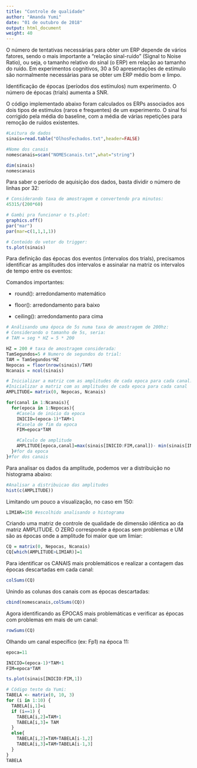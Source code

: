```yaml
---
title: "Controle de qualidade"
author: "Amanda Yumi"
date: "01 de outubro de 2018"
output: html_document
weight: 40
---
```


O número de tentativas necessárias para obter um ERP depende de vários fatores, sendo o mais importante a "relação sinal-ruído" (Signal to Noise Ratio), ou seja, o tamanho relativo do sinal (o ERP) em relação ao tamanho do ruído. Em experimentos cognitivos, 30 a 50 apresentações de estímulo são normalmente necessárias para se obter um ERP médio bom e limpo.

Identificação de épocas (períodos dos estímulos) num experimento. O número de épocas (trials) aumenta a SNR.

O código implementado abaixo foram calculados os ERPs associados aos dois tipos de estímulos (raros e frequentes) de um experimento. O sinal foi corrigido pela média do baseline, com a média de várias repetições para remoção de ruídos existentes.


```r
#Leitura de dados
sinais=read.table("OlhosFechados.txt",header=FALSE)

#Nome dos canais
nomescanais=scan("NOMEScanais.txt",what="string")

dim(sinais)
nomescanais

```

Para saber o período de aquisição dos dados, basta dividir o número de linhas por 32:

```r
# Considerando taxa de amostragem e convertendo pra minutos:
45315/(200*60)
```

```r
# Gambi pra funcionar o ts.plot:
graphics.off()
par("mar")
par(mar=c(1,1,1,1))
```

```r
# Conteúdo do vetor do trigger:
ts.plot(sinais)

```

Para definição das épocas dos eventos (intervalos dos trials), precisamos identificar as amplitudes dos intervalos e assinalar na matriz os intervalos de tempo entre os eventos:

Comandos importantes:

  * round(): arredondamento matemático

  * floor(): arredondamento para baixo

  * ceiling(): arredondamento para cima
  

```r
# Análisando uma época de 5s numa taxa de amostragem de 200hz:
# Considerando o tamanho de 5s, seria:
# TAM = seg * HZ = 5 * 200

HZ = 200 # taxa de amostragem considerada:
TamSegundos=5 # Numero de segundos do trial:
TAM = TamSegundos*HZ
Nepocas = floor(nrow(sinais)/TAM)
Ncanais = ncol(sinais)

# Inicializar a matriz com as amplitudes de cada epoca para cada canal:
#Inicializar a matriz com as amplitudes de cada epoca para cada canal
AMPLITUDE= matrix(0, Nepocas, Ncanais)

for(canal in 1:Ncanais){
  for(epoca in 1:Nepocas){
    #Casela de inicio da epoca
    INICIO=(epoca-1)*TAM+1
    #Casela de fim da epoca
    FIM=epoca*TAM

    #Calculo de amplitude
    AMPLITUDE[epoca,canal]=max(sinais[INICIO:FIM,canal])- min(sinais[INICIO:FIM,canal])
  }#for da epoca
}#for dos canais
```

Para analisar os dados da amplitude, podemos ver a distribuição no histograma abaixo:

```r
#Analisar a distribuicao das amplitudes
hist(c(AMPLITUDE))
```

Limitando um pouco a visualização, no caso em 150:

```r
LIMIAR=150 #escolhido analisando o histograma
```

Criando uma matriz de controle de qualidade de dimensão idêntica ao da matriz AMPLITUDE. O ZERO corresponde a épocas sem problemas e UM são as épocas onde a amplitude foi maior que um limiar:

```r
CQ = matrix(0, Nepocas, Ncanais)
CQ[which(AMPLITUDE>LIMIAR)]=1
```

Para identificar os CANAIS mais problemáticos e realizar a contagem das épocas descartadas em cada canal:

```r
colSums(CQ)
```

Unindo as colunas dos canais com as épocas descartadas:
```r
cbind(nomescanais,colSums(CQ))
```

Agora identificando as ÉPOCAS mais problemáticas e verificar as épocas com problemas em mais de um canal:

```r
rowSums(CQ)
```
Olhando um canal específico (ex: Fp1) na época 11:

```r
epoca=11

INICIO=(epoca-1)*TAM+1
FIM=epoca*TAM

ts.plot(sinais[INICIO:FIM,1])
```



```r
# Código teste da Yumi:
TABELA <- matrix(0, 10, 3)
for (i in 1:10) {
  TABELA[i,1]=i
  if (i==1) {
    TABELA[i,2]=TAM+1   
    TABELA[i,3]= TAM
  }
  else{
    TABELA[i,2]=TAM+TABELA[i-1,2]
    TABELA[i,3]=TAM+TABELA[i-1,3]
  }
}
TABELA
```








